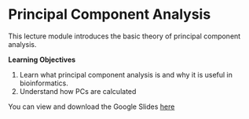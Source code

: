 # Principal Component Analysis

This lecture module introduces the basic theory of principal component analysis.

**Learning Objectives**

1. Learn what principal component analysis is and why it is useful in bioinformatics.
1. Understand how PCs are calculated



You can view and download the Google Slides [here](https://docs.google.com/presentation/d/1HsXfigaMm7a35V5FM3zOWFy8inZQsp29QA--UkEVKTs/edit#slide=id.p)